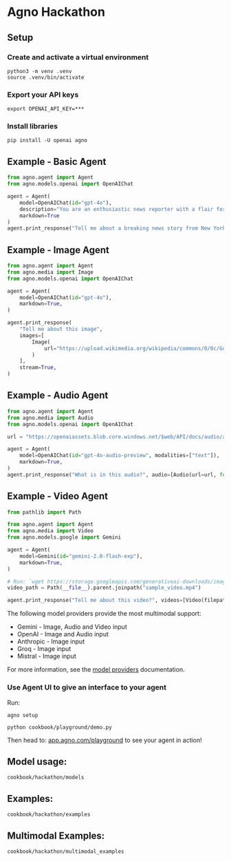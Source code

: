 # Agno Hackathon

## Setup

### Create and activate a virtual environment

```shell
python3 -m venv .venv
source .venv/bin/activate
```

### Export your API keys

```shell
export OPENAI_API_KEY=***
```

### Install libraries

```shell
pip install -U openai agno
```

## Example - Basic Agent

```python
from agno.agent import Agent
from agno.models.openai import OpenAIChat

agent = Agent(
    model=OpenAIChat(id="gpt-4o"),
    description="You are an enthusiastic news reporter with a flair for storytelling!",
    markdown=True
)
agent.print_response("Tell me about a breaking news story from New York.", stream=True)
```

## Example - Image Agent

```python
from agno.agent import Agent
from agno.media import Image
from agno.models.openai import OpenAIChat

agent = Agent(
    model=OpenAIChat(id="gpt-4o"),
    markdown=True,
)

agent.print_response(
    "Tell me about this image",
    images=[
        Image(
            url="https://upload.wikimedia.org/wikipedia/commons/0/0c/GoldenGateBridge-001.jpg"
        )
    ],
    stream=True,
)
```

## Example - Audio Agent

```python
from agno.agent import Agent
from agno.media import Audio
from agno.models.openai import OpenAIChat

url = "https://openaiassets.blob.core.windows.net/$web/API/docs/audio/alloy.wav"

agent = Agent(
    model=OpenAIChat(id="gpt-4o-audio-preview", modalities=["text"]),
    markdown=True,
)
agent.print_response("What is in this audio?", audio=[Audio(url=url, format="wav")])
```

## Example - Video Agent

```python
from pathlib import Path

from agno.agent import Agent
from agno.media import Video
from agno.models.google import Gemini

agent = Agent(
    model=Gemini(id="gemini-2.0-flash-exp"),
    markdown=True,
)

# Run: `wget https://storage.googleapis.com/generativeai-downloads/images/GreatRedSpot.mp4` to download a sample video
video_path = Path(__file__).parent.joinpath("sample_video.mp4")

agent.print_response("Tell me about this video?", videos=[Video(filepath=video_path)])
```

The following model providers provide the most multimodal support:

- Gemini - Image, Audio and Video input
- OpenAI - Image and Audio input
- Anthropic - Image input
- Groq - Image input
- Mistral - Image input

For more information, see the [model providers](https://docs.agno.com/models/compatibility#multimodal-support) documentation.

### Use Agent UI to give an interface to your agent

Run:

```shell
agno setup
```

```
python cookbook/playground/demo.py
```

Then head to: [app.agno.com/playground](https://app.agno.com/playground) to see your agent in action!

## Model usage:

`cookbook/hackathon/models`

## Examples:

`cookbook/hackathon/examples`

## Multimodal Examples:

`cookbook/hackathon/multimodal_examples`
